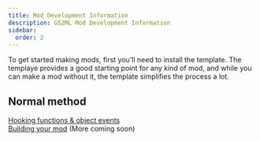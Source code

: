 ```yaml
---
title: Mod Development Information
description: GS2ML Mod Development Information
sidebar:
  order: 2
---
```


To get started making mods, first you'll need to install the template. The templaye provides a good starting point for any kind of mod, and while you can make a mod without it, the template simplifies the process a lot. 


<LinkCard
	title="Mod Template Setup"
	description="Here's the instructions to set up the mod template, including the EASY MODE template."
	href="/GS2ML/guides/mod-development/template-setup"
/>

## Normal method
[Hooking functions & object events](/GS2ML/guides/mod-development/hooking)  
[Building your mod](/GS2ML/guides/mod-development/building-a-mod)
(More coming soon)


